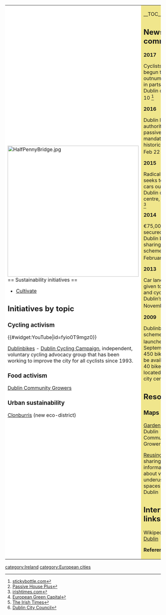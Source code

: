 {| cellpadding="8" cellspacing="0"
|- valign="top" 
| style="background:white" width="52%"|
[[File:HalfPennyBridge.jpg|424px]]<br clear=left>
== Sustainability initiatives ==
*[http://www.cultivate.ie/ Cultivate]

== Initiatives by topic ==

=== Cycling activism ===

{{#widget:YouTube|id=fyio0T9mgz0}}

[http://www.dublinbikes.ie/ Dublinbikes] - [http://www.dublincycling.ie/ Dublin Cycling Campaign], independent, voluntary cycling advocacy group that has been working to improve the city for all cyclists since 1993.

=== Food activism ===

[http://dublincommunitygrowers.ie/ Dublin Community Growers]

=== Urban sustainability ===

[http://www.sdcc.ie/services/planning/strategic-development-zones/clonburris?option=com_content&task=view&id=27&Itemid=56 Clonburris] (new eco-district)

| style="background:khaki" |

__TOC__

== News and comment ==

'''2017'''

Cyclists have begun to outnumber cars in parts of Dublin city, Jan 10 <ref>[http://www.stickybottle.com/latest-news/cyclists-have-begun-to-outnumber-cars-in-parts-of-dublin-city/ stickybottle.com]</ref>

'''2016'''

Dublin local authority makes passive house mandatory in historic vote, Feb 22 <ref>[http://passivehouseplus.ie/news/government/dublin-local-authority-makes-passive-house-mandatory-in-historic-vote.html Passive House Plus]</ref>

'''2015'''

Radical plan seeks to take cars out of Dublin city centre, June 10 <ref>[http://www.irishtimes.com/news/ireland/irish-news/radical-plan-seeks-to-take-cars-out-of-dublin-city-centre-1.2244222 irishtimes.com]</ref>

'''2014'''

€75,000 secured for Dublin bike sharing scheme, February 26 <ref>[http://ec.europa.eu/environment/europeangreencapital/dublin-bike-sharing-scheme/index.html European Green Capital]</ref>

'''2013''' 

Car lanes to be given to walkers and cyclists on Dublin’s quays, November 9 <ref>[http://www.irishtimes.com/news/environment/car-lanes-to-be-given-to-walkers-and-cyclists-on-dublin-s-quays-1.1589118 The Irish Times]</ref>

'''2009'''

Dublinbikes scheme launched, <ref>[http://www.dublincity.ie/Press/dccPressPacks/Pages/dublinbikesScheme.aspx Dublin City Council]</ref> September 13. 450 bikes will be available at 40 bike stations located in the city centre.

== Resources ==

=== Maps ===

[http://dublincommunitygrowers.ie/map/ Gardens Map], Dublin Community Growers

[http://reusingdublin.ie ReusingDublin], sharing information about vacant or underused spaces in Dublin

== Interwiki links ==
Wikipedia: [[wikipedia:Dublin|Dublin]]


'''References'''
{{Attrib sca ref|Dublin}}
<references/>
|}


{{scaendmenu}}
[[category:Ireland]]
[[category:European cities]]